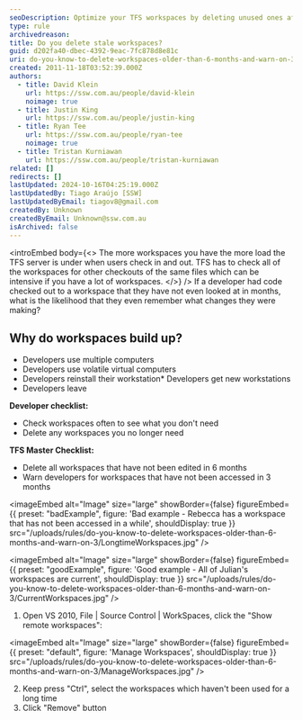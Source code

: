 ```yaml
---
seoDescription: Optimize your TFS workspaces by deleting unused ones after 6 months and warning developers about stale spaces after 3 months.
type: rule
archivedreason:
title: Do you delete stale workspaces?
guid: d202fa40-dbec-4392-9eac-7fc878d8e81c
uri: do-you-know-to-delete-workspaces-older-than-6-months-and-warn-on-3
created: 2011-11-18T03:52:39.000Z
authors:
  - title: David Klein
    url: https://ssw.com.au/people/david-klein
    noimage: true
  - title: Justin King
    url: https://ssw.com.au/people/justin-king
  - title: Ryan Tee
    url: https://ssw.com.au/people/ryan-tee
    noimage: true
  - title: Tristan Kurniawan
    url: https://ssw.com.au/people/tristan-kurniawan
related: []
redirects: []
lastUpdated: 2024-10-16T04:25:19.000Z
lastUpdatedBy: Tiago Araújo [SSW]
lastUpdatedByEmail: tiagov8@gmail.com
createdBy: Unknown
createdByEmail: Unknown@ssw.com.au
isArchived: false
---
```


<introEmbed
  body={<>
The more workspaces you have the more load the TFS server is under when users check in and out. TFS has to check all of the workspaces for other checkouts of the same files which can be intensive if you have a lot of workspaces.
  </>}
/>
If a developer had code checked out to a workspace that they have not even looked at in months, what is the likelihood that they even remember what changes they were making?

## Why do workspaces build up?

* Developers use multiple computers
* Developers use volatile virtual computers
* Developers reinstall their workstation* Developers get new workstations
* Developers leave

**Developer checklist:**

* Check workspaces often to see what you don't need
* Delete any workspaces you no longer need

**TFS Master Checklist:**

* Delete all workspaces that have not been edited in 6 months
* Warn developers for workspaces that have not been accessed in 3 months

<imageEmbed
  alt="Image"
  size="large"
  showBorder={false}
  figureEmbed={{
    preset: "badExample",
    figure: 'Bad example - Rebecca has a workspace that has not been accessed in a while',
    shouldDisplay: true
  }}
  src="/uploads/rules/do-you-know-to-delete-workspaces-older-than-6-months-and-warn-on-3/LongtimeWorkspaces.jpg"
/>

<imageEmbed
  alt="Image"
  size="large"
  showBorder={false}
  figureEmbed={{
    preset: "goodExample",
    figure: 'Good example - All of Julian\'s workspaces are current',
    shouldDisplay: true
  }}
  src="/uploads/rules/do-you-know-to-delete-workspaces-older-than-6-months-and-warn-on-3/CurrentWorkspaces.jpg"
/>

1. Open VS 2010, File | Source Control | WorkSpaces, click the "Show remote workspaces":

   
<imageEmbed
  alt="Image"
  size="large"
  showBorder={false}
  figureEmbed={{
    preset: "default",
    figure: 'Manage Workspaces',
    shouldDisplay: true
  }}
  src="/uploads/rules/do-you-know-to-delete-workspaces-older-than-6-months-and-warn-on-3/ManageWorkspaces.jpg"
/>

2. Keep press "Ctrl", select the workspaces which haven't been used for a long time
3. Click "Remove" button
